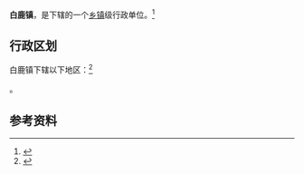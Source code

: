 {{中国乡级行政区|51/05/22/110/000}}

'''白鹿镇'''，是{{PRC admin/fullname|51/05/22/110/000|3}}下辖的一个[[乡镇|乡镇]]级行政单位。<ref>{{PRC admin/ref sgc|{{PRC admin/parent|51/05/22/110/000}}}}</ref>

== 行政区划 ==

白鹿镇下辖以下地区：<ref>{{PRC admin/ref sgc|51/05/22/110/000}}</ref>

{{PRC admin/children|51/05/22/110/000}}。

== 参考资料 ==

{{reflist}}

{{行政区划小作品}}
{{PRC admin/navcat|51/05/22/110/000}}